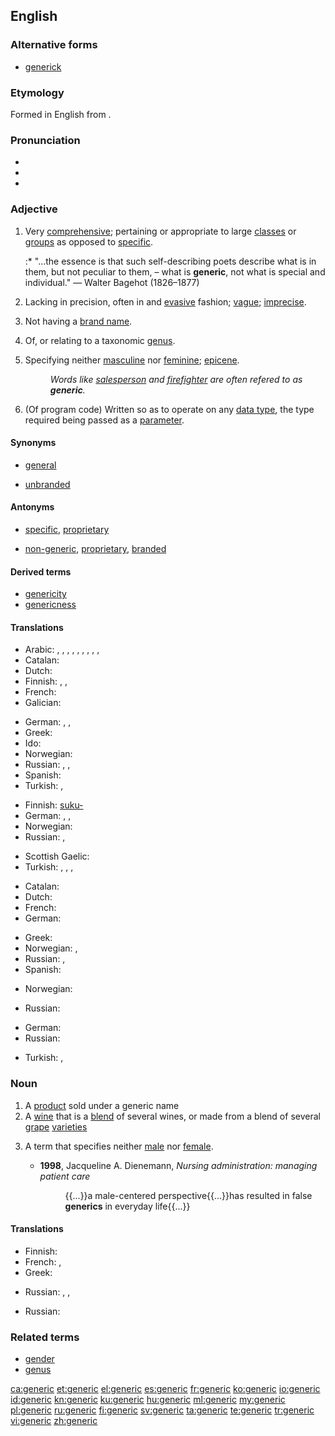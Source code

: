 ==English==
{{wikipedia}}

===Alternative forms===
* [[generick]]

===Etymology===
Formed in English from {{etyl|la|en}} {{suffix|genus|alt1=gener-|t1=genus, kind|ic}}.

===Pronunciation===
* {{IPA|/dʒɪˈnɛɹɪk/}}
* {{audio|en-us-generic.ogg|Audio (US)}}
* {{rhymes|ɛrɪk}}

===Adjective===
{{en-adj}}

# Very [[comprehensive]]; pertaining or appropriate to large [[class]]es or [[group]]s as opposed to [[specific]].
#:* "...the essence is that such self-describing poets describe what is in them, but not peculiar to them, – what is '''generic''', not what is special and individual." &mdash; Walter Bagehot (1826–1877)
# Lacking in precision, often in and [[evasive]] fashion; [[vague]]; [[imprecise]].
# {{context|of a product or drug|lang=en}} Not having a [[brand name]].
# {{context|biology|not comparable|lang=en}} Of, or relating to a taxonomic [[genus]].
# {{context|grammar|lang=en}} Specifying neither [[masculine]] nor [[feminine]]; [[epicene]].
#: ''Words like [[salesperson]] and [[firefighter]] are often refered to as '''generic'''.''
# {{context|computing|lang=en}} (Of program code) Written so as to operate on any [[data type]], the type required being passed as a [[parameter]].

====Synonyms====
* {{sense|comprehensive}} [[general]]
* {{sense|lacking a brand}} [[unbranded]]

====Antonyms====
* {{sense|comprehensive}}  [[specific]], [[proprietary]]
* {{sense|lacking a brand}} [[non-generic]], [[proprietary]], [[branded]]

====Derived terms====
* [[genericity]]
* [[genericness]]

====Translations====
{{trans-top|very comprehensive}}
* Arabic: {{t-|ar|إِجْمالِيّ|sc=Arab}}, {{t-|ar|جامِع|sc=Arab}}, {{t-|ar|شامِل|sc=Arab}}, {{t-|ar|شُمُولِيّ|sc=Arab}}, {{t-|ar|عامّ|sc=Arab}}, {{t-|ar|عُمُومِيّ|sc=Arab}}, {{t-|ar|عَمِيم|sc=Arab}}, {{t-|ar|كُلِّيّ|sc=Arab}}, {{t+|ar|مُحِيطٌ|sc=Arab}}, {{t+|ar|مُطْلَق|sc=Arab}}
* Catalan: {{t-|ca|genèric}}
* Dutch: {{t+|nl|generiek}}
* Finnish: {{t+|fi|yleinen}}, {{t-|fi|yleis-}}, {{t+|fi|geneerinen}}
* French: {{t+|fr|générique}}
* Galician: {{t-|gl|xenérico|m}}
{{trans-mid}}
* German: {{t+|de|allgemein}}, {{t+|de|generisch}}, {{t+|de|typisch}}
* Greek: {{t+|el|γενικός|m|tr=genikós|sc=Grek}}
* Ido: {{t+|io|generala}}
* Norwegian: {{t-|no|generisk}}
* Russian: {{t-|ru|о́бщий|sc=Cyrl}}, {{t-|ru|обобщённый|sc=Cyrl}} {{qualifier|generalized}}, {{t-|ru|всео́бщий|sc=Cyrl}} {{qualifier|general, universal}}
* Spanish: {{t+|es|genérico}}
* Turkish: {{t+|tr|genelleyici}}, {{t+|tr|kapsamlı}}
{{trans-bottom}}

{{trans-top|of, or relating to a genus}}
* Finnish: [[suku-]]
* German: {{t-|de|artmäßig}}, {{t-|de|gattungsmäßig}}, {{t-|de|arttypisch}}
* Norwegian: {{t-|no|generisk}}
* Russian: {{t-|ru|родово́й|sc=Cyrl}}, {{t-|ru|видово́й|sc=Cyrl}}
{{trans-mid}}
* Scottish Gaelic: {{t-|gd|gneitheach}}
* Turkish: {{t-|tr|cinsle ilgili}}, {{t-|tr|familyaya ait|alt=familyaya āit}}, {{t-|tr|soyuna özgü}}, {{t-|tr|eşdeğer}}
{{trans-bottom}}

{{trans-top|not having a brand name}}
* Catalan: {{t-|ca|genèric}}
* Dutch: {{t+|nl|generiek}}
* French: {{t+|fr|générique}}
* German: {{t+|de|Generikum|n}}
{{trans-mid}}
* Greek: {{t+|el|γενόσημο|n|tr=genósimo|sc=Grek}} {{qualifier|of a drug}}
* Norwegian: {{t-|no|merkelo/s}}, {{t-|no|generisk}}
* Russian: {{t-|ru|нема́рочный|sc=Cyrl}}, {{t-|ru|безма́рочный|sc=Cyrl}}
* Spanish: {{t+|es|genérico}} {{qualifier|of a drug}}
{{trans-bottom}}

{{trans-top|specifying neither masculine nor feminine e.g. salesperson}}
* Norwegian: {{t-|no|kjo/nnsno/ytral}}
{{trans-mid}}
* Russian: {{t-|ru|о́бщий|sc=Cyrl}}
{{trans-bottom}}

{{trans-top|(computing) written so as to operate on any data type}}
* German: {{t+|de|generisch}}
* Russian: {{t-|ru|обобщённый|sc=Cyrl}}
{{trans-mid}}
* Turkish: {{t+|tr|generic}}, {{t-|tr|üreysel}}
{{trans-bottom}}

===Noun===
{{en-noun}}

# A [[product]] sold under a generic name
# A [[wine]] that is a [[blend]] of several wines, or made from a blend of several [[grape]] [[varieties]]
# {{context|grammar|lang=en}} A term that specifies neither [[male]] nor [[female]].
#* '''1998''', Jacqueline A. Dienemann, ''Nursing administration: managing patient care''
#*: {{...}}a male-centered perspective{{...}}has resulted in false '''generics''' in everyday life{{...}}

====Translations====
{{trans-top|a product sold under a generic name}}
* Finnish: {{t|fi|[[geneerinen]] [[tuote]]}}
* French: {{t+|fr|médicament générique|m}}, {{t-|fr|produit générique|m}}
* Greek: {{t+|el|γενόσημος|m|tr=genósimos|sc=Grek}}
{{trans-mid}}
* Russian: {{t-|ru|джене́рик|m|tr=dženɛ́rik, dženérik|sc=Cyrl}} {{qualifier|medicine}}, {{t|ru|[[непатентованный|непатенто́ванное]] [[лекарственный|лека́рственное]] [[сре́дство]]|n|sc=Cyrl}}, {{t|ru|[[нема́рочный]]/[[безма́рочный]] [[товар]]|m|sc=Cyrl}}
{{trans-bottom}}

{{trans-top|a wine that is a blend of several wines, or made from a blend of several grape varieties}}
* Russian: {{t|ru|[[немарочный|нема́рочное]] [[вино́]]|n|sc=Cyrl}}
{{trans-mid}}
{{trans-bottom}}

===Related terms===
* [[gender]]
* [[genus]]

[[ca:generic]]
[[et:generic]]
[[el:generic]]
[[es:generic]]
[[fr:generic]]
[[ko:generic]]
[[io:generic]]
[[id:generic]]
[[kn:generic]]
[[ku:generic]]
[[hu:generic]]
[[ml:generic]]
[[my:generic]]
[[pl:generic]]
[[ru:generic]]
[[fi:generic]]
[[sv:generic]]
[[ta:generic]]
[[te:generic]]
[[tr:generic]]
[[vi:generic]]
[[zh:generic]]